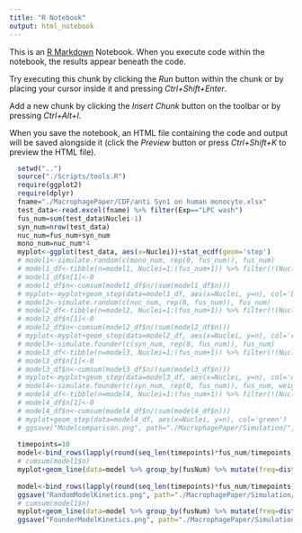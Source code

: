 ```yaml
---
title: "R Notebook"
output: html_notebook
---
```


This is an [R Markdown](http://rmarkdown.rstudio.com) Notebook. When you execute code within the notebook, the results appear beneath the code. 

Try executing this chunk by clicking the *Run* button within the chunk or by placing your cursor inside it and pressing *Ctrl+Shift+Enter*. 

Add a new chunk by clicking the *Insert Chunk* button on the toolbar or by pressing *Ctrl+Alt+I*.

When you save the notebook, an HTML file containing the code and output will be saved alongside it (click the *Preview* button or press *Ctrl+Shift+K* to preview the HTML file).

```r
  setwd("..")  
  source("./Scripts/tools.R")
  require(ggplot2)
  require(dplyr)
  fname="./MacrophagePaper/CDF/anti Syn1 on human monocyte.xlsx"
  test_data<-read.excel(fname) %>% filter(Exp=="LPC wash")
  fus_num=sum(test_data$Nuclei-1)
  syn_num=nrow(test_data)
  nuc_num=fus_num+syn_num
  mono_num=nuc_num*4
  myplot<-ggplot(test_data, aes(x=Nuclei))+stat_ecdf(geom='step')
  # model1<-simulate.random(c(mono_num, rep(0, fus_num)), fus_num)
  # model1_df<-tibble(n=model1, Nuclei=1:(fus_num+1)) %>% filter(!(Nuclei>1 & n<1))
  # model1_df$n[1]<-0
  # model1_df$n<-cumsum(model1_df$n/(sum(model1_df$n)))
  # myplot<-myplot+geom_step(data=model1_df, aes(x=Nuclei, y=n), col='blue')
  # model2<-simulate.random(c(nuc_num, rep(0, fus_num)), fus_num)
  # model2_df<-tibble(n=model2, Nuclei=1:(fus_num+1)) %>% filter(!(Nuclei>1 & n<1))
  # model2_df$n[1]<-0
  # model2_df$n<-cumsum(model2_df$n/(sum(model2_df$n)))
  # myplot<-myplot+geom_step(data=model2_df, aes(x=Nuclei, y=n), col='red')
  # model3<-simulate.founder(c(syn_num, rep(0, fus_num)), fus_num)
  # model3_df<-tibble(n=model3, Nuclei=1:(fus_num+1)) %>% filter(!(Nuclei>1 & n<1))
  # model3_df$n[1]<-0
  # model3_df$n<-cumsum(model3_df$n/(sum(model3_df$n)))
  # myplot<-myplot+geom_step(data=model3_df, aes(x=Nuclei, y=n), col='orange')
  # model4<-simulate.founder(c(syn_num, rep(0, fus_num)), fus_num, weights = 1:(fus_num+1))
  # model4_df<-tibble(n=model4, Nuclei=1:(fus_num+1)) %>% filter(!(Nuclei>1 & n<1))
  # model4_df$n[1]<-0
  # model4_df$n<-cumsum(model4_df$n/(sum(model4_df$n)))
  # myplot+geom_step(data=model4_df, aes(x=Nuclei, y=n), col='green')
  # ggsave("Modelcomparison.png", path="./MacrophagePaper/Simulation/", width=6, height=6, dpi=100)
  
  timepoints=10
  model<-bind_rows(lapply(round(seq_len(timepoints)*fus_num/timepoints), function(x)      simulate.random(c(nuc_num, rep(0, x)), x)))
  # cumsum(model1$n)
  myplot+geom_line(data=model %>% group_by(fusNum) %>% mutate(freq=dist.to.cdf(n)), aes(x=Nuclei, y=freq, alpha=factor(fusNum)),col='red')+scale_alpha_discrete(range=c(0.2,1), guide=F)
  
  model<-bind_rows(lapply(round(seq_len(timepoints)*fus_num/timepoints), function(x)      simulate.founder(c(syn_num, rep(0, x)), x, weights = 1:(x+1))))
  ggsave("RandomModelKinetics.png", path="./MacrophagePaper/Simulation/", width=6, height=6, dpi=100)
  # cumsum(model1$n)
  myplot+geom_line(data=model %>% group_by(fusNum) %>% mutate(freq=dist.to.cdf(n)), aes(x=Nuclei, y=freq, alpha=factor(fusNum)),col='chartreuse4')+scale_alpha_discrete(range=c(0.2,1), guide=F)
  ggsave("FounderModelKinetics.png", path="./MacrophagePaper/Simulation/", width=6, height=6, dpi=100)
  
  
  
```

